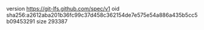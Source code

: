 version https://git-lfs.github.com/spec/v1
oid sha256:a2612aba201b36fc99c37d458c362154de7e575e54a886a435b5cc5b09453291
size 293387
